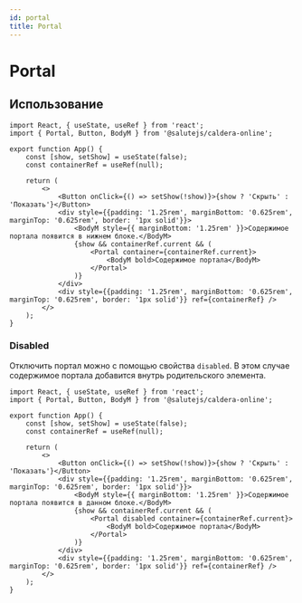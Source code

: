 ```yaml
---
id: portal
title: Portal
---
```



# Portal
<Description name="Portal" />
<PropsTable name="Portal" exclude={['css']} />

## Использование

```tsx live
import React, { useState, useRef } from 'react';
import { Portal, Button, BodyM } from '@salutejs/caldera-online';

export function App() {
    const [show, setShow] = useState(false);
    const containerRef = useRef(null);

    return (
        <>
            <Button onClick={() => setShow(!show)}>{show ? 'Скрыть' : 'Показать'}</Button>
            <div style={{padding: '1.25rem', marginBottom: '0.625rem', marginTop: '0.625rem', border: '1px solid'}}>
                <BodyM style={{ marginBottom: '1.25rem' }}>Содержимое портала появится в нижнем блоке.</BodyM>
                {show && containerRef.current && (
                    <Portal container={containerRef.current}>
                        <BodyM bold>Содержимое портала</BodyM>
                    </Portal>
                )}
            </div>
            <div style={{padding: '1.25rem', marginBottom: '0.625rem', marginTop: '0.625rem', border: '1px solid'}} ref={containerRef} />
        </>
    );
}
```

### Disabled
Отключить портал можно с помощью свойства `disabled`.
В этом случае содержимое портала добавится внутрь родительского элемента.

```tsx live
import React, { useState, useRef } from 'react';
import { Portal, Button, BodyM } from '@salutejs/caldera-online';

export function App() {
    const [show, setShow] = useState(false);
    const containerRef = useRef(null);

    return (
        <>
            <Button onClick={() => setShow(!show)}>{show ? 'Скрыть' : 'Показать'}</Button>
            <div style={{padding: '1.25rem', marginBottom: '0.625rem', marginTop: '0.625rem', border: '1px solid'}}>
                <BodyM style={{ marginBottom: '1.25rem' }}>Содержимое портала появится в данном блоке.</BodyM>
                {show && containerRef.current && (
                    <Portal disabled container={containerRef.current}>
                        <BodyM bold>Содержимое портала</BodyM>
                    </Portal>
                )}
            </div>
            <div style={{padding: '1.25rem', marginBottom: '0.625rem', marginTop: '0.625rem', border: '1px solid'}} ref={containerRef} />
        </>
    );
}
```